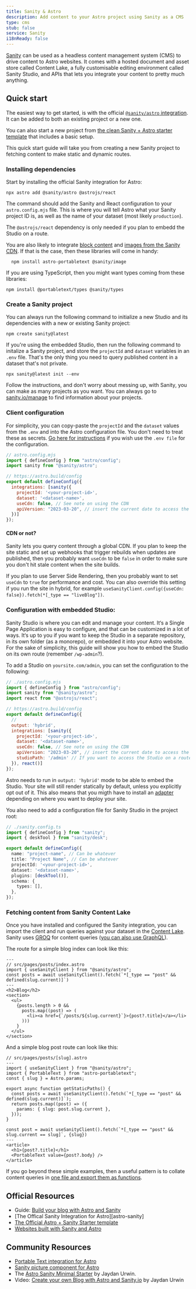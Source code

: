 ```yaml
---
title: Sanity & Astro
description: Add content to your Astro project using Sanity as a CMS
type: cms
stub: false
service: Sanity
i18nReady: false
---
```



[Sanity](http://sanity.io) can be used as a headless content management system (CMS) to drive content to Astro websites. It comes with a hosted document and asset store called Content Lake, a fully customisable editing environment called Sanity Studio, and APIs that lets you integrate your content to pretty much anything.

## Quick start

The easiest way to get started, is with the official [`@sanity/astro` integration](https://github.com/sanity-io/sanity-astro). It can be added to both an existing project or a new one.

You can also start a new project from [the clean Sanity + Astro starter template][starter] that includes a basic setup.

This quick start guide will take you from creating a new Sanity project to fetching content to make static and dynamic routes.

### Installing dependencies

Start by installing the official Sanity integration for Astro:

```shell
npx astro add @sanity/astro @astrojs/react
```

The command should add the Sanity and React configuration to your `astro.config.mjs` file. This is where you will tell Astro what your Sanity project ID is, as well as the name of your dataset (most likely `production`).

The `@astrojs/react` dependency is only needed if you plan to embedd the Studio on a route.

You are also likely to integrate [block content][portabletext] and [images from the Sanity CDN][asset-pipeline]. If that is the case, then these libraries will come in handy:


```shell
  npm install astro-portabletext @sanity/image
```

If you are using TypeScript, then you might want types coming from these libraries:

```shell
npm install @portabletext/types @sanity/types
```

### Create a Sanity project

You can always run the following command to initialize a new Studio and its dependencies with a new or existing Sanity project:

```shell
npm create sanity@latest
```

If you're using the embedded Studio, then run the following command to initalize a Sanity project, and store the `projectId` and `dataset` variables in an `.env` file. That's the only thing you need to query published content in a dataset that's not private.

```shell
npx sanity@latest init --env
```

Follow the instructions, and don't worry about messing up, with Sanity, you can make as many projects as you want. You can always go to [sanity.io/manage][manage] to find information about your projects.

### Client configuration

For simplicity, you can copy-paste the `projectId` and the `dataset` values from the `.env` and into the Astro configuration file. You don't need to treat these as secrets. [Go here for instructions][env-config] if you wish use the `.env file` for the configuration.

```javascript
// astro.config.mjs
import { defineConfig } from "astro/config";
import sanity from "@sanity/astro";

// https://astro.build/config
export default defineConfig({
  integrations: [sanity({
    projectId: '<your-project-id>',
    dataset: '<dataset-name>',
    useCdn: false, // See note on using the CDN
    apiVersion: "2023-03-20", // insert the current date to access the latest version of the API
  })]
});

```

#### CDN or not?
Sanity lets you query content through a global CDN. If you plan to keep the site static and set up webhooks that trigger rebuilds when updates are published, then you probably want `useCdn` to be `false` in order to make sure you don't hit stale content when the site builds.

If you plan to use Server Side Rendering, then you probably want to set `useCdn` to `true` for performance and cost. You can also override this setting if you run the site in hybrid, for example `useSanityClient.config({useCdn: false}).fetch(*[_type == "liveBlog"])`.

### Configuration with embedded Studio:

Sanity Studio is where you can edit and manage your content. It‘s a Single Page Application is easy to configure, and that can be customized in a lot of ways. It‘s up to you if you want to keep the Studio in a separate repository, in its own folder (as a monorepo), or embedded it into your Astro website. For the sake of simplicity, this guide will show you how to embed the Studio on its own route (remember `/wp-admin`?).


To add a Studio on `yoursite.com/admin`, you can set the configuration to the following:

```javascript
// ./astro.config.mjs
import { defineConfig } from "astro/config";
import sanity from "@sanity/astro";
import react from "@astrojs/react";

// https://astro.build/config
export default defineConfig({
  //
  output: 'hybrid',
  integrations: [sanity({
    projectId: '<your-project-id>',
    dataset: '<dataset-name>',
    useCdn: false, // See note on using the CDN
    apiVersion: "2023-03-20", // insert the current date to access the latest version of the API
    studioPath: '/admin' // If you want to access the Studio on a route
  }), react()]
});
```

Astro needs to run in `output: 'hybrid'` mode to be able to embed the Studio. Your site will still render statically by default, unless you explicitly opt out of it. This also means that you migth have to install an [adapter][adapter] depending on where you want to deploy your site.

You also need to add a configuration file for Sanity Studio in the project root:

```ts
// ./sanity.config.ts
import { defineConfig } from "sanity";
import { deskTool } from "sanity/desk";

export default defineConfig({
  name: "project-name", // Can be whatever
  title: "Project Name", // Can be whatever
  projectId: '<your-project-id>',
  dataset: '<dataset-name>',
  plugins: [deskTool()],
  schema: {
    types: [],
  },
});
```

### Fetching content from Sanity Content Lake

Once you have installed and configured the Sanity integration, you can import the client and run queries against your dataset in the [Content Lake][contentlake]. Sanity uses [GROQ][GROQ] for content queries ([you can also use GraphQL][graphql]).

The route for a simple blog index can look like this:

```astro
---
// src/pages/posts/index.astro
import { useSanityClient } from "@sanity/astro";
const posts = await useSanityClient().fetch(`*[_type == "post" && defined(slug.current)]`)
---
<h2>Blog</h2>
<section>
  <ul>
    {posts.length > 0 &&
      posts.map((post) => (
        <li><a href={`/posts/${slug.current}`}>{post?.title}</a></li>
      )))
    }
  </ul>
</section>
```

And a simple blog post route can look like this:

```astro
// src/pages/posts/[slug].astro
---
import { useSanityClient } from "@sanity/astro";
import { PortableText } from "astro-portabletext";
const { slug } = Astro.params;

export async function getStaticPaths() {
  const posts = await useSanityClient().fetch(`*[_type == "post" && defined(slug.current)]`);
  return posts.map((post) => ({
    params: { slug: post.slug.current },
  }));
}

const post = await useSanityClient().fetch(`*[_type == "post" && slug.current == slug]`, {slug})
---
<article>
  <h1>{post?.title}</h1>
  <PortableText value={post?.body} />
</article>
```
If you go beyond these simple examples, then a useful pattern is to collate content queries in [one file and export them as functions][query-file].




## Official Resources

- Guide: [Build your blog with Astro and Sanity](https://www.sanity.io/guides/sanity-astro-blog)
- [The Offical Sanity Integration for Astro][astro-sanity]
- [The Official Astro + Sanity Starter template][starter]
- [Websites built with Sanity and Astro][showcase]

## Community Resources

- [Portable Text integration for Astro][astro-portabletext]
- [Sanity picture component for Astro][astro-sanity-picture]
- The [Astro Sanity Minimal Starter](https://github.com/littlesticks/astro-sanity-minimal-starter) by Jaydan Urwin.
- Video: [Create your own Blog with Astro and Sanity.io](https://www.youtube.com/watch?v=-jAWLTfsSQw) by Jaydan Urwin

[astro–sanity]: https://github.com/sanity-io/sanity-astro
[astro-portabletext]: https://github.com/sanity-io/astro-portabletext
[astro-sanity-picture]: https://github.com/otterdev-io/astro-sanity-picture
[sanity-image]: https://github.com/sanity-io/@sanity/image
[starter]: https://www.sanity.io/templates/astro-sanity-clean
[portabletext]: https://portabletext.org
[contentlake]: https://www.sanity.io/docs/datastore
[asset-pipeline]: https://www.sanity.io/docs/asset-pipeline
[manage]: https://sanity.io/manage
[env-config]: /en/guides/configuring-astro/#environment-variables
[adapter]: /en/guides/server-side-rendering/#adding-an-adapter
[GROQ]: https://www.sanity.io/docs/groq
[graphql]: https://www.sanity.io/docs/graphql
[query-file]: https://github.com/sanity-io/sanity-template-astro-clean/blob/main/app/src/utils/sanity.ts
[showcase]: https://www.sanity.io/exchange/type=projects/framework=astro
